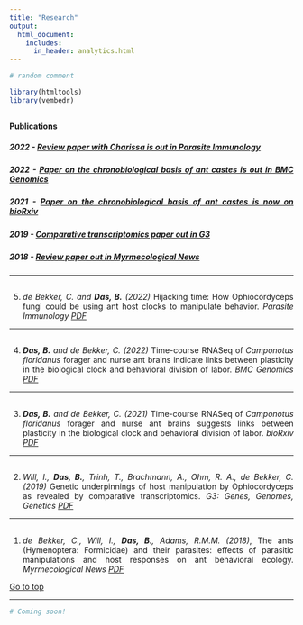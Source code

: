 ```yaml
---
title: "Research"
output:
  html_document:
    includes:
      in_header: analytics.html
---
```


<style>
body {text-align: justify}
</style>

<script type='text/javascript' src='https://d1bxh8uas1mnw7.cloudfront.net/assets/embed.js'></script>

```r
# random comment

library(htmltools)
library(vembedr)

```

<a id="headlines"></a>
----------------------------------

#### Publications

##### 2022 - [Review paper with Charissa is out in Parasite Immunology](#news5)
##### 2022 - [Paper on the chronobiological basis of ant castes is out in BMC Genomics](#news4)
##### 2021 - [Paper on the chronobiological basis of ant castes is now on bioRxiv](#news3)
##### 2019 - [Comparative transcriptomics paper out in G3](#news2)
##### 2018 - [Review paper out in Myrmecological News](#news1)

----------------------------------

<a id="news5"></a>
----------------------------------

5. _de Bekker, C. and **Das, B.** (2022)_ Hijacking time: How Ophiocordyceps fungi could be using ant host clocks to manipulate behavior. _Parasite Immunology_ [*PDF*](https://doi.org/10.1111/pim.12909)
<div class='altmetric-embed' data-badge-type='medium-bar' data-doi="10.1111/pim.12909"></div>


----------------------------------

<a id="news4"></a>
----------------------------------

4. _**Das, B.** and de Bekker, C. (2022)_ Time-course RNASeq of _Camponotus floridanus_ forager and nurse
ant brains indicate links between plasticity in the biological clock and behavioral division of labor. _BMC Genomics_ [*PDF*](https://rdcu.be/cHq80)  
<div class='altmetric-embed' data-badge-type='medium-bar' data-doi="10.1186/s12864-021-08282-x"></div>
    

----------------------------------

<a id="news3"></a>
----------------------------------

3. _**Das, B.** and de Bekker, C. (2021)_ Time-course RNASeq of _Camponotus floridanus_ forager and nurse
ant brains suggests links between plasticity in the biological clock and behavioral division of labor. _bioRxiv_ [*PDF*](https://www.biorxiv.org/content/10.1101/2021.03.27.433505v1.abstract)  
<div class='altmetric-embed' data-badge-type='medium-bar' data-doi="10.1101/2021.03.27.433505"></div>
    

----------------------------------

<a id="news2"></a>
----------------------------------

2. _Will, I., **Das, B.**, Trinh, T., Brachmann, A., Ohm, R. A., de Bekker, C. (2019)_ Genetic underpinnings of host manipulation by Ophiocordyceps as revealed by comparative transcriptomics. _G3: Genes, Genomes, Genetics_ [*PDF*](https://academic.oup.com/g3journal/article/10/7/2275/6026297)  
<div class='altmetric-embed' data-badge-type='medium-bar' data-doi="10.1534/g3.120.401290"></div>
    

----------------------------------
     
<a id="news1"></a>
----------------------------------
  
1. _de Bekker, C., Will, I., **Das, B**., Adams, R.M.M. (2018)_, The ants (Hymenoptera: Formicidae) and their parasites: effects of parasitic manipulations and host responses on ant behavioral ecology. _Myrmecological News_ [*PDF*](https://myrmecologicalnews.org/cms/index.php?option=com_content&view=category&id=1528&Itemid=425)  

    
[Go to top](#headlines)   
   
----------------------------------
   

  
```r
# Coming soon!
```

